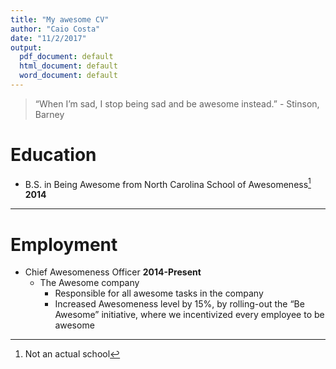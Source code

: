```yaml
---
title: "My awesome CV"
author: "Caio Costa"
date: "11/2/2017"
output: 
  pdf_document: default
  html_document: default
  word_document: default
---
```


> "When I'm sad, I stop being sad and be awesome instead."
- Stinson, Barney

# Education

* B.S. in Being Awesome from North Carolina School of Awesomeness[^1] **2014**

***

# Employment

* Chief Awesomeness Officer  **2014-Present**
  * The Awesome company
    * Responsible for all awesome tasks in the company
    * Increased Awesomeness level by 15%, by rolling-out the "Be Awesome" initiative, where we incentivized every employee to be awesome


[^1]: Not an actual school